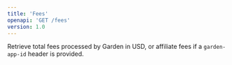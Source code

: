 ```yaml
---
title: 'Fees'
openapi: 'GET /fees'
version: 1.0
--- 
```


Retrieve total fees processed by Garden in USD, or affiliate fees if a `garden-app-id` header is provided.
